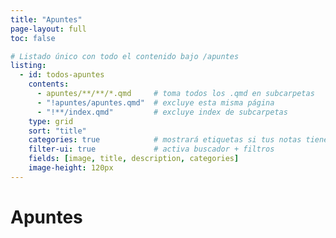 ```yaml
---
title: "Apuntes"
page-layout: full
toc: false

# Listado único con todo el contenido bajo /apuntes
listing:
  - id: todos-apuntes
    contents:
      - apuntes/**/**/*.qmd     # toma todos los .qmd en subcarpetas
      - "!apuntes/apuntes.qmd"  # excluye esta misma página
      - "!**/index.qmd"         # excluye index de subcarpetas
    type: grid
    sort: "title"
    categories: true            # mostrará etiquetas si tus notas tienen "categories:"
    filter-ui: true             # activa buscador + filtros
    fields: [image, title, description, categories]
    image-height: 120px
---
```


# Apuntes

::: {#todos-apuntes}
:::
